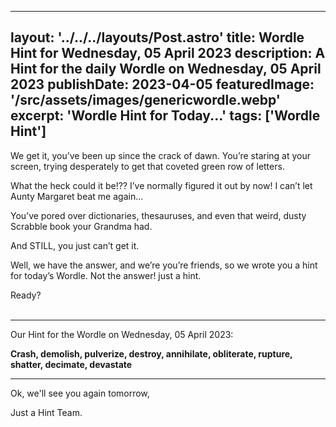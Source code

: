 ---
  layout: '../../../layouts/Post.astro'
  title: Wordle Hint for Wednesday, 05 April 2023
  description: A Hint for the daily Wordle on Wednesday, 05 April 2023
  publishDate: 2023-04-05
  featuredImage: '/src/assets/images/genericwordle.webp'
  excerpt: 'Wordle Hint for Today...'
  tags: ['Wordle Hint']
  ---

  We get it, you’ve been up since the crack of dawn. You’re staring at your screen, trying desperately to get that coveted green row of letters. 

  What the heck could it be!??
  I’ve normally figured it out by now!
  I can’t let Aunty Margaret beat me again… 

  You’ve pored over dictionaries, thesauruses, and even that weird, dusty Scrabble book your Grandma had.

  And STILL, you just can’t get it. 

  Well, we have the answer, and we’re you’re friends, so we wrote you a hint for today’s Wordle.
  Not the answer! just a hint. 

  Ready?<br /><br />

  ----

  Our Hint for the Wordle on Wednesday, 05 April 2023:

  **Crash, demolish, pulverize, destroy, annihilate, obliterate, rupture, shatter, decimate, devastate**

  ----

  Ok, we'll see you again tomorrow, 

  Just a Hint Team.
  